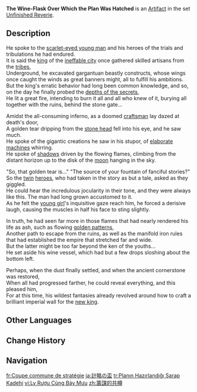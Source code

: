 {{Artifact Infobox
|image = Item The Wine-Flask Over Which the Plan Was Hatched.png
|set   = Unfinished Reverie
|piece = Goblet of Eonothem
}}
{{Description|A three-legged cup. Once, many heroes were gathered around the bonfire, raising their cups high in toast and drinking their fill while discussing their wishes and ambitions.}}
'''The Wine-Flask Over Which the Plan Was Hatched''' is an [[Artifact]] in the set [[Unfinished Reverie]].

==Description==
He spoke to the [[Scarlet-Eyed Youth|scarlet-eyed young man]] and his heroes of the trials and tribulations he had endured.<br>
It is said the [[Och-Kan|king]] of the [[Ochkanatlan|ineffable city]] once gathered skilled artisans from the [[Natlan Tribes|tribes]],<br>
Underground, he excavated gargantuan beastly constructs, whose wings once caught the winds as great banners might, all to fulfill his ambitions.<br>
But the king's erratic behavior had long been common knowledge, and so, on the day he finally probed the [[Old Core of Chu'ulel|depths of the secrets]],<br>
He lit a great fire, intending to burn it all and all who knew of it, burying all together with the ruins, behind the stone gate...

Amidst the all-consuming inferno, as a doomed [[Masterful Craftsman|craftsman]] lay dazed at death's door,<br>
A golden tear dripping from the [[Ixlel|stone head]] fell into his eye, and he saw much.<br>
He spoke of the gigantic creations he saw in his stupor, of [[Secret Source Automaton|elaborate machines]] whirring.<br>
He spoke of [[Second Who Came|shadows]] driven by the flowing flames, climbing from the distant horizon up to the disk of the [[Aria, Sonnet and Canon|moon]] hanging in the sky.

"So, that golden tear is..." "The source of your fountain of fanciful stories?"<br>
So the [[Atawallpa|twin]] [[Waskar|heroes]], who had taken in the story as but a tale, asked as they giggled.<br>
He could hear the incredulous jocularity in their tone, and they were always like this. The man had long grown accustomed to it.<br>
As he felt the [[Sakkuk|young girl]]'s inquisitive gaze reach him, he forced a derisive laugh, causing the muscles in half his face to sting slightly.

In truth, he had seen far more in those flames that had nearly rendered his life as ash, such as flowing [[Iridescent Inscriptions|golden patterns]],<br>
Another path to escape from the ruins, as well as the manifold iron rules that had established the empire that stretched far and wide.<br>
But the latter might be too far beyond the ken of the youths...<br>
He set aside his wine vessel, which had but a few drops sloshing about the bottom left.

Perhaps, when the dust finally settled, and when the ancient cornerstone was restored,<br>
When all had progressed farther, he could reveal everything, and this pleased him,<br>
For at this time, his wildest fantasies already revolved around how to craft a brilliant imperial wall for the [[Scarlet-Eyed Youth|new king]].

==Other Languages==
{{Other Languages
|en       = The Wine-Flask Over Which the Plan Was Hatched
|zhs      = 筹谋的共樽
|zhs_rm   = Chóumóu de Gòng Zūn
|zht      = 籌謀的共樽
|zht_rm   = Chóumóu de Gòng Zūn
|zh_tl    = Cup of Shared Scheming
|ja       = 計略の盃
|ja_rm    = Keiryaku no Hai
|ja_tl    = Alcohol Cup of Strategy
|ko       = 공모의 술잔
|ko_rm    = 
|ko_tl    = 
|es       = Jarra del Gran Plan
|es_tl    = Great Plan Jug
|fr       = Coupe commune de stratégie
|fr_tl    = Shared Cup of Strategy
|ru       = Чаша замысла
|ru_tl    = The Cup of Intention
|th       = The Wine-Flask Over Which the Plan Was Hatched
|vi       = Ly Rượu Cùng Bày Mưu
|vi_tl    = 
|de       = Weinflasche der Planung
|de_tl    = Wine Bottle of Planning
|id       = The Wine-Flask Over Which the Plan Was Hatched
|pt       = A Garrafa de Vinho Sobre a Qual o Plano Foi Concebido
|pt_tl    = 
|tr       = Planın Hazırlandığı Şarap Kadehi
|tr_tl    = 
|it       = Calice dell'escogitativa
|it_tl    = Chalice of the Excogitative
}}

==Change History==
{{Change History|4.6}}

==Navigation==
{{Artifact Set Navbox|Unfinished Reverie}}

[[fr:Coupe commune de stratégie]]
[[ja:計略の盃]]
[[tr:Planın Hazırlandığı Şarap Kadehi]]
[[vi:Ly Rượu Cùng Bày Mưu]]
[[zh:籌謀的共樽]]